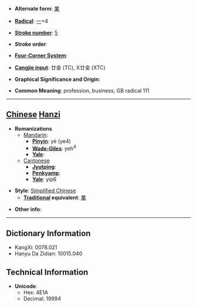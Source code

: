 * '''Alternate form''': [[業]]

* '''[[Wiktionary:Chinese radical index| Radical]]''': [[Wiktionary:Chinese radical index 一|一]]+4

* '''[[Wiktionary:Chinese total strokes index|Stroke number]]''': [[Wiktionary:Chinese total strokes index 5|5]]

* '''Stroke order''': 

* '''[[Wiktionary:Chinese four corner index|Four-Corner System]]''': 

* '''[[Wiktionary:Chinese Cangjie index|Cangjie input]]''': 廿金 (TC), X廿金 (XTC)

* '''Graphical Significance and Origin''': 

* '''Common Meaning''': profession, business; GB radical 111

----

== [[Chinese]] [[Hanzi]] ==

* '''Romanizations'''
** [[Mandarin]]:
*** '''[[Pinyin]]''': yè (ye4)
*** '''[[Wade-Giles]]''': yeh<sup>4</sup>
*** '''[[Yale]]''': 
**[[Cantonese]]
***'''[[Jyutping]]''':
***'''[[Penkyamp]]''': 
***'''[[Yale]]''': yip6

* '''Style''': [[Simplified Chinese]] 
** '''[[Traditional Chinese|Traditional]] equivalent''': [[業]]

* '''Other info''': 

----

== Dictionary Information ==

* KangXi: 0078.021
* Hanyu Da Zidian: 10015.040

== Technical Information ==

* '''Unicode''':
** Hex: 4E1A
** Decimal: 19994